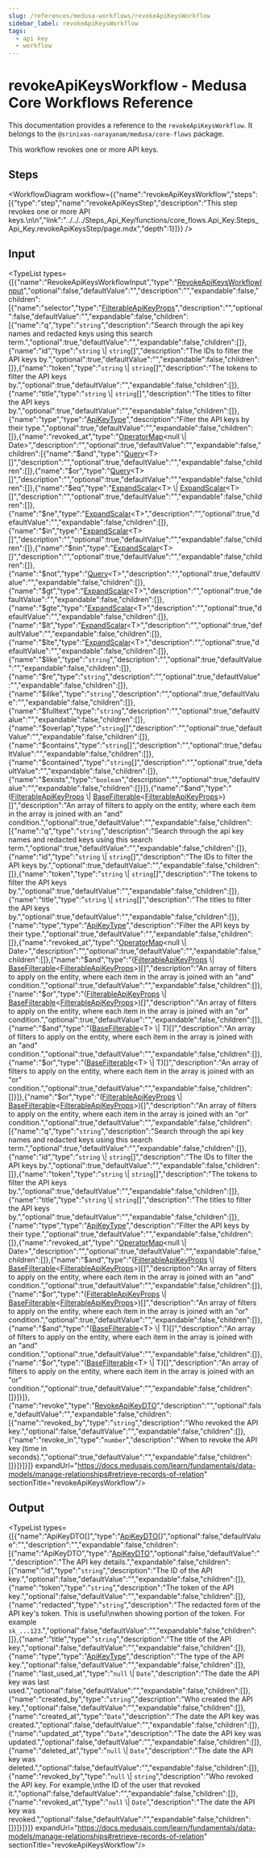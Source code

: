 ```yaml
---
slug: /references/medusa-workflows/revokeApiKeysWorkflow
sidebar_label: revokeApiKeysWorkflow
tags:
  - api key
  - workflow
---
```



# revokeApiKeysWorkflow - Medusa Core Workflows Reference

This documentation provides a reference to the `revokeApiKeysWorkflow`. It belongs to the `@srinivas-narayanam/medusa/core-flows` package.

This workflow revokes one or more API keys.

## Steps

<WorkflowDiagram workflow={{"name":"revokeApiKeysWorkflow","steps":[{"type":"step","name":"revokeApiKeysStep","description":"This step revokes one or more API keys.\n\n","link":"../../../Steps_Api_Key/functions/core_flows.Api_Key.Steps_Api_Key.revokeApiKeysStep/page.mdx","depth":1}]}} />

## Input

<TypeList types={[{"name":"RevokeApiKeysWorkflowInput","type":"[RevokeApiKeysWorkflowInput](../../../../types/core_flows.RevokeApiKeysWorkflowInput/page.mdx)","optional":false,"defaultValue":"","description":"","expandable":false,"children":[{"name":"selector","type":"[FilterableApiKeyProps](../../../../../api_key/interfaces/api_key.FilterableApiKeyProps/page.mdx)","description":"","optional":false,"defaultValue":"","expandable":false,"children":[{"name":"q","type":"`string`","description":"Search through the api key names and redacted keys using this search term.","optional":true,"defaultValue":"","expandable":false,"children":[]},{"name":"id","type":"`string` \\| `string`[]","description":"The IDs to filter the API keys by.","optional":true,"defaultValue":"","expandable":false,"children":[]},{"name":"token","type":"`string` \\| `string`[]","description":"The tokens to filter the API keys by.","optional":true,"defaultValue":"","expandable":false,"children":[]},{"name":"title","type":"`string` \\| `string`[]","description":"The titles to filter the API keys by.","optional":true,"defaultValue":"","expandable":false,"children":[]},{"name":"type","type":"[ApiKeyType](../../../../../api_key/types/api_key.ApiKeyType/page.mdx)","description":"Filter the API keys by their type.","optional":true,"defaultValue":"","expandable":false,"children":[]},{"name":"revoked_at","type":"[OperatorMap](../../../../../api_key/types/api_key.OperatorMap/page.mdx)&#60;null \\| Date&#62;","description":"","optional":true,"defaultValue":"","expandable":false,"children":[{"name":"$and","type":"[Query](../../../../../api_key/types/api_key.Query/page.mdx)&#60;T&#62;[]","description":"","optional":true,"defaultValue":"","expandable":false,"children":[]},{"name":"$or","type":"[Query](../../../../../api_key/types/api_key.Query/page.mdx)&#60;T&#62;[]","description":"","optional":true,"defaultValue":"","expandable":false,"children":[]},{"name":"$eq","type":"[ExpandScalar](../../../../../api_key/types/api_key.ExpandScalar/page.mdx)&#60;T&#62; \\| [ExpandScalar](../../../../../api_key/types/api_key.ExpandScalar/page.mdx)&#60;T&#62;[]","description":"","optional":true,"defaultValue":"","expandable":false,"children":[]},{"name":"$ne","type":"[ExpandScalar](../../../../../api_key/types/api_key.ExpandScalar/page.mdx)&#60;T&#62;","description":"","optional":true,"defaultValue":"","expandable":false,"children":[]},{"name":"$in","type":"[ExpandScalar](../../../../../api_key/types/api_key.ExpandScalar/page.mdx)&#60;T&#62;[]","description":"","optional":true,"defaultValue":"","expandable":false,"children":[]},{"name":"$nin","type":"[ExpandScalar](../../../../../api_key/types/api_key.ExpandScalar/page.mdx)&#60;T&#62;[]","description":"","optional":true,"defaultValue":"","expandable":false,"children":[]},{"name":"$not","type":"[Query](../../../../../api_key/types/api_key.Query/page.mdx)&#60;T&#62;","description":"","optional":true,"defaultValue":"","expandable":false,"children":[]},{"name":"$gt","type":"[ExpandScalar](../../../../../api_key/types/api_key.ExpandScalar/page.mdx)&#60;T&#62;","description":"","optional":true,"defaultValue":"","expandable":false,"children":[]},{"name":"$gte","type":"[ExpandScalar](../../../../../api_key/types/api_key.ExpandScalar/page.mdx)&#60;T&#62;","description":"","optional":true,"defaultValue":"","expandable":false,"children":[]},{"name":"$lt","type":"[ExpandScalar](../../../../../api_key/types/api_key.ExpandScalar/page.mdx)&#60;T&#62;","description":"","optional":true,"defaultValue":"","expandable":false,"children":[]},{"name":"$lte","type":"[ExpandScalar](../../../../../api_key/types/api_key.ExpandScalar/page.mdx)&#60;T&#62;","description":"","optional":true,"defaultValue":"","expandable":false,"children":[]},{"name":"$like","type":"`string`","description":"","optional":true,"defaultValue":"","expandable":false,"children":[]},{"name":"$re","type":"`string`","description":"","optional":true,"defaultValue":"","expandable":false,"children":[]},{"name":"$ilike","type":"`string`","description":"","optional":true,"defaultValue":"","expandable":false,"children":[]},{"name":"$fulltext","type":"`string`","description":"","optional":true,"defaultValue":"","expandable":false,"children":[]},{"name":"$overlap","type":"`string`[]","description":"","optional":true,"defaultValue":"","expandable":false,"children":[]},{"name":"$contains","type":"`string`[]","description":"","optional":true,"defaultValue":"","expandable":false,"children":[]},{"name":"$contained","type":"`string`[]","description":"","optional":true,"defaultValue":"","expandable":false,"children":[]},{"name":"$exists","type":"`boolean`","description":"","optional":true,"defaultValue":"","expandable":false,"children":[]}]},{"name":"$and","type":"([FilterableApiKeyProps](../../../../../api_key/interfaces/api_key.FilterableApiKeyProps/page.mdx) \\| [BaseFilterable](../../../../../api_key/interfaces/api_key.BaseFilterable/page.mdx)&#60;[FilterableApiKeyProps](../../../../../api_key/interfaces/api_key.FilterableApiKeyProps/page.mdx)&#62;)[]","description":"An array of filters to apply on the entity, where each item in the array is joined with an \"and\" condition.","optional":true,"defaultValue":"","expandable":false,"children":[{"name":"q","type":"`string`","description":"Search through the api key names and redacted keys using this search term.","optional":true,"defaultValue":"","expandable":false,"children":[]},{"name":"id","type":"`string` \\| `string`[]","description":"The IDs to filter the API keys by.","optional":true,"defaultValue":"","expandable":false,"children":[]},{"name":"token","type":"`string` \\| `string`[]","description":"The tokens to filter the API keys by.","optional":true,"defaultValue":"","expandable":false,"children":[]},{"name":"title","type":"`string` \\| `string`[]","description":"The titles to filter the API keys by.","optional":true,"defaultValue":"","expandable":false,"children":[]},{"name":"type","type":"[ApiKeyType](../../../../../api_key/types/api_key.ApiKeyType/page.mdx)","description":"Filter the API keys by their type.","optional":true,"defaultValue":"","expandable":false,"children":[]},{"name":"revoked_at","type":"[OperatorMap](../../../../../api_key/types/api_key.OperatorMap/page.mdx)&#60;null \\| Date&#62;","description":"","optional":true,"defaultValue":"","expandable":false,"children":[]},{"name":"$and","type":"([FilterableApiKeyProps](../../../../../api_key/interfaces/api_key.FilterableApiKeyProps/page.mdx) \\| [BaseFilterable](../../../../../api_key/interfaces/api_key.BaseFilterable/page.mdx)&#60;[FilterableApiKeyProps](../../../../../api_key/interfaces/api_key.FilterableApiKeyProps/page.mdx)&#62;)[]","description":"An array of filters to apply on the entity, where each item in the array is joined with an \"and\" condition.","optional":true,"defaultValue":"","expandable":false,"children":[]},{"name":"$or","type":"([FilterableApiKeyProps](../../../../../api_key/interfaces/api_key.FilterableApiKeyProps/page.mdx) \\| [BaseFilterable](../../../../../api_key/interfaces/api_key.BaseFilterable/page.mdx)&#60;[FilterableApiKeyProps](../../../../../api_key/interfaces/api_key.FilterableApiKeyProps/page.mdx)&#62;)[]","description":"An array of filters to apply on the entity, where each item in the array is joined with an \"or\" condition.","optional":true,"defaultValue":"","expandable":false,"children":[]},{"name":"$and","type":"([BaseFilterable](../../../../../api_key/interfaces/api_key.BaseFilterable/page.mdx)&#60;T&#62; \\| T)[]","description":"An array of filters to apply on the entity, where each item in the array is joined with an \"and\" condition.","optional":true,"defaultValue":"","expandable":false,"children":[]},{"name":"$or","type":"([BaseFilterable](../../../../../api_key/interfaces/api_key.BaseFilterable/page.mdx)&#60;T&#62; \\| T)[]","description":"An array of filters to apply on the entity, where each item in the array is joined with an \"or\" condition.","optional":true,"defaultValue":"","expandable":false,"children":[]}]},{"name":"$or","type":"([FilterableApiKeyProps](../../../../../api_key/interfaces/api_key.FilterableApiKeyProps/page.mdx) \\| [BaseFilterable](../../../../../api_key/interfaces/api_key.BaseFilterable/page.mdx)&#60;[FilterableApiKeyProps](../../../../../api_key/interfaces/api_key.FilterableApiKeyProps/page.mdx)&#62;)[]","description":"An array of filters to apply on the entity, where each item in the array is joined with an \"or\" condition.","optional":true,"defaultValue":"","expandable":false,"children":[{"name":"q","type":"`string`","description":"Search through the api key names and redacted keys using this search term.","optional":true,"defaultValue":"","expandable":false,"children":[]},{"name":"id","type":"`string` \\| `string`[]","description":"The IDs to filter the API keys by.","optional":true,"defaultValue":"","expandable":false,"children":[]},{"name":"token","type":"`string` \\| `string`[]","description":"The tokens to filter the API keys by.","optional":true,"defaultValue":"","expandable":false,"children":[]},{"name":"title","type":"`string` \\| `string`[]","description":"The titles to filter the API keys by.","optional":true,"defaultValue":"","expandable":false,"children":[]},{"name":"type","type":"[ApiKeyType](../../../../../api_key/types/api_key.ApiKeyType/page.mdx)","description":"Filter the API keys by their type.","optional":true,"defaultValue":"","expandable":false,"children":[]},{"name":"revoked_at","type":"[OperatorMap](../../../../../api_key/types/api_key.OperatorMap/page.mdx)&#60;null \\| Date&#62;","description":"","optional":true,"defaultValue":"","expandable":false,"children":[]},{"name":"$and","type":"([FilterableApiKeyProps](../../../../../api_key/interfaces/api_key.FilterableApiKeyProps/page.mdx) \\| [BaseFilterable](../../../../../api_key/interfaces/api_key.BaseFilterable/page.mdx)&#60;[FilterableApiKeyProps](../../../../../api_key/interfaces/api_key.FilterableApiKeyProps/page.mdx)&#62;)[]","description":"An array of filters to apply on the entity, where each item in the array is joined with an \"and\" condition.","optional":true,"defaultValue":"","expandable":false,"children":[]},{"name":"$or","type":"([FilterableApiKeyProps](../../../../../api_key/interfaces/api_key.FilterableApiKeyProps/page.mdx) \\| [BaseFilterable](../../../../../api_key/interfaces/api_key.BaseFilterable/page.mdx)&#60;[FilterableApiKeyProps](../../../../../api_key/interfaces/api_key.FilterableApiKeyProps/page.mdx)&#62;)[]","description":"An array of filters to apply on the entity, where each item in the array is joined with an \"or\" condition.","optional":true,"defaultValue":"","expandable":false,"children":[]},{"name":"$and","type":"([BaseFilterable](../../../../../api_key/interfaces/api_key.BaseFilterable/page.mdx)&#60;T&#62; \\| T)[]","description":"An array of filters to apply on the entity, where each item in the array is joined with an \"and\" condition.","optional":true,"defaultValue":"","expandable":false,"children":[]},{"name":"$or","type":"([BaseFilterable](../../../../../api_key/interfaces/api_key.BaseFilterable/page.mdx)&#60;T&#62; \\| T)[]","description":"An array of filters to apply on the entity, where each item in the array is joined with an \"or\" condition.","optional":true,"defaultValue":"","expandable":false,"children":[]}]}]},{"name":"revoke","type":"[RevokeApiKeyDTO](../../../../../api_key/interfaces/api_key.RevokeApiKeyDTO/page.mdx)","description":"","optional":false,"defaultValue":"","expandable":false,"children":[{"name":"revoked_by","type":"`string`","description":"Who revoked the API key.","optional":false,"defaultValue":"","expandable":false,"children":[]},{"name":"revoke_in","type":"`number`","description":"When to revoke the API key (time in seconds).","optional":true,"defaultValue":"","expandable":false,"children":[]}]}]}]} expandUrl="https://docs.medusajs.com/learn/fundamentals/data-models/manage-relationships#retrieve-records-of-relation" sectionTitle="revokeApiKeysWorkflow"/>

## Output

<TypeList types={[{"name":"ApiKeyDTO[]","type":"[ApiKeyDTO](../../../../../api_key/interfaces/api_key.ApiKeyDTO/page.mdx)[]","optional":false,"defaultValue":"","description":"","expandable":false,"children":[{"name":"ApiKeyDTO","type":"[ApiKeyDTO](../../../../../api_key/interfaces/api_key.ApiKeyDTO/page.mdx)","optional":false,"defaultValue":"","description":"The API key details.","expandable":false,"children":[{"name":"id","type":"`string`","description":"The ID of the API key.","optional":false,"defaultValue":"","expandable":false,"children":[]},{"name":"token","type":"`string`","description":"The token of the API key.","optional":false,"defaultValue":"","expandable":false,"children":[]},{"name":"redacted","type":"`string`","description":"The redacted form of the API key's token. This is useful\nwhen showing portion of the token. For example `sk_...123`.","optional":false,"defaultValue":"","expandable":false,"children":[]},{"name":"title","type":"`string`","description":"The title of the API key.","optional":false,"defaultValue":"","expandable":false,"children":[]},{"name":"type","type":"[ApiKeyType](../../../../../api_key/types/api_key.ApiKeyType/page.mdx)","description":"The type of the API key.","optional":false,"defaultValue":"","expandable":false,"children":[]},{"name":"last_used_at","type":"`null` \\| `Date`","description":"The date the API key was last used.","optional":false,"defaultValue":"","expandable":false,"children":[]},{"name":"created_by","type":"`string`","description":"Who created the API key.","optional":false,"defaultValue":"","expandable":false,"children":[]},{"name":"created_at","type":"`Date`","description":"The date the API key was created.","optional":false,"defaultValue":"","expandable":false,"children":[]},{"name":"updated_at","type":"`Date`","description":"The date the API key was updated.","optional":false,"defaultValue":"","expandable":false,"children":[]},{"name":"deleted_at","type":"`null` \\| `Date`","description":"The date the API key was deleted.","optional":false,"defaultValue":"","expandable":false,"children":[]},{"name":"revoked_by","type":"`null` \\| `string`","description":"Who revoked the API key. For example,\nthe ID of the user that revoked it.","optional":false,"defaultValue":"","expandable":false,"children":[]},{"name":"revoked_at","type":"`null` \\| `Date`","description":"The date the API key was revoked.","optional":false,"defaultValue":"","expandable":false,"children":[]}]}]}]} expandUrl="https://docs.medusajs.com/learn/fundamentals/data-models/manage-relationships#retrieve-records-of-relation" sectionTitle="revokeApiKeysWorkflow"/>
